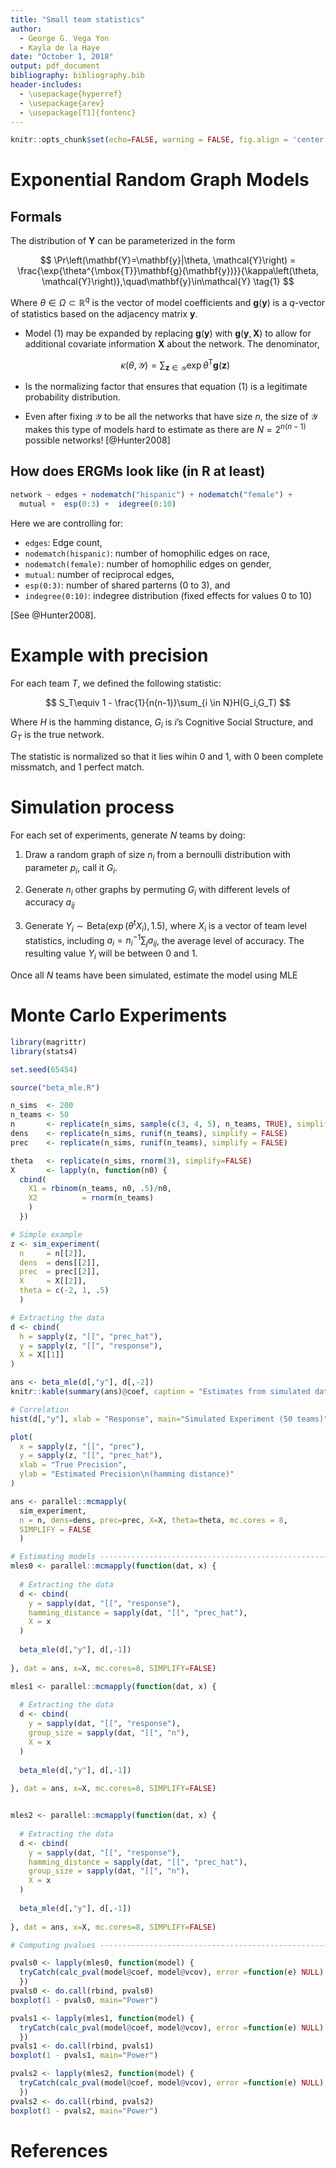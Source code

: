 ```yaml
---
title: "Small team statistics"
author:
  - George G. Vega Yon
  - Kayla de la Haye
date: "October 1, 2018"
output: pdf_document
bibliography: bibliography.bib
header-includes:
  - \usepackage{hyperref}
  - \usepackage{arev}
  - \usepackage[T1]{fontenc}
---
```


```r
knitr::opts_chunk$set(echo=FALSE, warning = FALSE, fig.align = 'center', out.width = '.7\\linewidth')
```

# Exponential Random Graph Models

## Formals

The distribution of $\mathbf{Y}$ can be parameterized in the form

$$
\Pr\left(\mathbf{Y}=\mathbf{y}|\theta, \mathcal{Y}\right) = \frac{\exp{\theta^{\mbox{T}}\mathbf{g}(\mathbf{y})}}{\kappa\left(\theta, \mathcal{Y}\right)},\quad\mathbf{y}\in\mathcal{Y}
\tag{1}
$$

Where $\theta\in\Omega\subset\mathbb{R}^q$ is the vector of model coefficients and $\mathbf{g}(\mathbf{y})$ is a *q*-vector of statistics based on the adjacency matrix $\mathbf{y}$.


*   Model (1) may be expanded by replacing $\mathbf{g}(\mathbf{y})$ with $\mathbf{g}(\mathbf{y}, \mathbf{X})$ to allow for additional covariate information $\mathbf{X}$ about the network. The denominator,
    
    
    $$
    \kappa\left(\theta,\mathcal{Y}\right) = \sum_{\mathbf{z}\in\mathcal{Y}}\exp{\theta^{\mbox{T}}\mathbf{g}(\mathbf{z})}
    $$
    
*   Is the normalizing factor that ensures that equation (1) is a legitimate probability distribution.

*   Even after fixing $\mathcal{Y}$ to be all the networks that have size $n$, the size of $\mathcal{Y}$ makes this type of models hard to estimate as there are $N = 2^{n(n-1)}$ possible networks! [@Hunter2008]

## How does ERGMs look like (in R at least)

```r
network ~ edges + nodematch("hispanic") + nodematch("female") +
  mutual +  esp(0:3) +  idegree(0:10)
```

Here we are controlling for: 

*   `edges`: Edge count,
*   `nodematch(hispanic)`: number of homophilic edges on race,
*   `nodematch(female)`: number of homophilic edges on gender,
*    `mutual`: number of reciprocal edges,
*   `esp(0:3)`: number of shared parterns (0 to 3), and
*   `indegree(0:10)`: indegree distribution (fixed effects for values 0 to 10)


[See @Hunter2008].

# Example with precision

For each team $T$, we defined the following statistic:

$$
S_T\equiv 1 - \frac{1}{n(n-1)}\sum_{i \in N}H(G_i,G_T)
$$

Where $H$ is the hamming distance, $G_i$ is $i$'s Cognitive Social Structure, and $G_T$ is the true network.

The statistic is normalized so that it lies wihin 0 and 1, with 0 been complete missmatch, and 1 perfect match.

# Simulation process

For each set of experiments, generate $N$ teams by doing:

1.  Draw a random graph of size $n_i$ from a bernoulli distribution with parameter $p_i$,
call it $G_i$.

2.  Generate $n_i$ other graphs by permuting $G_i$ with different levels of accuracy $a_{ij}$

3.  Generate $Y_i \sim \text{Beta}\left(\exp{\left(\theta^\text{t}X_i\right)}, 1.5\right)$,
where $X_i$ is a vector of team level statistics, including $a_i = n_i^{-1}\sum_j a_{ij}$,
the average level of accuracy. The resulting value $Y_i$ will be between 0 and 1.

Once all $N$ teams have been simulated, estimate the model using MLE

# Monte Carlo Experiments

```r

library(magrittr)
library(stats4)

set.seed(65454)

source("beta_mle.R")

n_sims  <- 200
n_teams <- 50
n       <- replicate(n_sims, sample(c(3, 4, 5), n_teams, TRUE), simplify = FALSE)
dens    <- replicate(n_sims, runif(n_teams), simplify = FALSE)
prec    <- replicate(n_sims, runif(n_teams), simplify = FALSE)

theta   <- replicate(n_sims, rnorm(3), simplify=FALSE)
X       <- lapply(n, function(n0) {
  cbind(
    X1 = rbinom(n_teams, n0, .5)/n0,
    X2          = rnorm(n_teams)
    )
  })
```

```r
# Simple example
z <- sim_experiment(
  n     = n[[2]],
  dens  = dens[[2]],
  prec  = prec[[2]],
  X     = X[[2]],
  theta = c(-2, 1, .5)
  )

# Extracting the data
d <- cbind(
  h = sapply(z, "[[", "prec_hat"),
  y = sapply(z, "[[", "response"),
  X = X[[1]]
)

ans <- beta_mle(d[,"y"], d[,-2])
knitr::kable(summary(ans)@coef, caption = "Estimates from simulated data")

# Correlation
hist(d[,"y"], xlab = "Response", main="Simulated Experiment (50 teams)")

plot(
  x = sapply(z, "[[", "prec"),
  y = sapply(z, "[[", "prec_hat"),
  xlab = "True Precision",
  ylab = "Estimated Precision\n(hamming distance)"
)
```


```r
ans <- parallel::mcmapply(
  sim_experiment,
  n = n, dens=dens, prec=prec, X=X, theta=theta, mc.cores = 8,
  SIMPLIFY = FALSE
  )
```

```r
# Estimating models ------------------------------------------------------------
mles0 <- parallel::mcmapply(function(dat, x) {
  
  # Extracting the data
  d <- cbind(
    y = sapply(dat, "[[", "response"),
    hamming_distance = sapply(dat, "[[", "prec_hat"),
    X = x
  )
  
  beta_mle(d[,"y"], d[,-1])
  
}, dat = ans, x=X, mc.cores=8, SIMPLIFY=FALSE)

mles1 <- parallel::mcmapply(function(dat, x) {
  
  # Extracting the data
  d <- cbind(
    y = sapply(dat, "[[", "response"),
    group_size = sapply(dat, "[[", "n"),
    X = x
  )
  
  beta_mle(d[,"y"], d[,-1])
  
}, dat = ans, x=X, mc.cores=8, SIMPLIFY=FALSE)


mles2 <- parallel::mcmapply(function(dat, x) {
  
  # Extracting the data
  d <- cbind(
    y = sapply(dat, "[[", "response"),
    hamming_distance = sapply(dat, "[[", "prec_hat"),
    group_size = sapply(dat, "[[", "n"),
    X = x
  )
  
  beta_mle(d[,"y"], d[,-1])
  
}, dat = ans, x=X, mc.cores=8, SIMPLIFY=FALSE)
```

```r
# Computing pvalues ------------------------------------------------------------

pvals0 <- lapply(mles0, function(model) {
  tryCatch(calc_pval(model@coef, model@vcov), error =function(e) NULL)
  })
pvals0 <- do.call(rbind, pvals0)
boxplot(1 - pvals0, main="Power")

pvals1 <- lapply(mles1, function(model) {
  tryCatch(calc_pval(model@coef, model@vcov), error =function(e) NULL)
  })
pvals1 <- do.call(rbind, pvals1)
boxplot(1 - pvals1, main="Power")

pvals2 <- lapply(mles2, function(model) {
  tryCatch(calc_pval(model@coef, model@vcov), error =function(e) NULL)
  })
pvals2 <- do.call(rbind, pvals2)
boxplot(1 - pvals2, main="Power")

```


# References